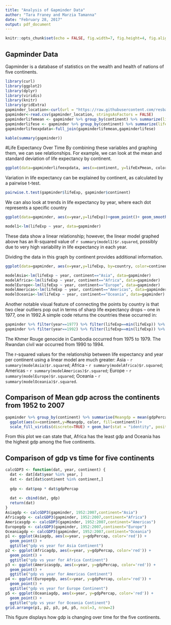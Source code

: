 ```yaml
---
title: "Analysis of Gapminder Data"
author: "Tara Franey and Marzia Tamanna"
date: "February 28, 2017"
output: pdf_document
---
```


```r
knitr::opts_chunk$set(echo = FALSE, fig.width=7, fig.height=4, fig.align="center", fig.path='Figs/', warning=FALSE, message=FALSE)
```

## Gapminder Data

Gapminder is a database of statistics on the wealth and health of nations of five continents.

```r
library(curl)
library(ggplot2)
library(dplyr)
library(viridis)
library(knitr)
library(gridExtra)
gapminder_location<-curl(url = "https://raw.githubusercontent.com/resbaz/r-novice-gapminder-files/master/data/gapminder-FiveYearData.csv")
gapminder<-read.csv(gapminder_location, stringsAsFactors = FALSE)
gapminderlifemean <- gapminder %>% group_by(continent) %>% summarize(lifeExPmean = mean(lifeExp)) 
gapminderlifese <- gapminder %>% group_by(continent) %>% summarize(lifeExpSE = sd(lifeExp)/sqrt(length(lifeExp)))
gapminderlifeexpdata<-full_join(gapminderlifemean,gapminderlifese)
```

```r
kable(summary(gapminder))
```

#Life Expectancy Over Time
By combining these variables and graphing them, we can see relationships. For example, we can look at the mean and standard deviation of life expectancy by continent. 

```r
ggplot(data=gapminderlifeexpdata, aes(x=continent, y=lifeExPmean, color, fill=continent)) + scale_fill_viridis(discrete=TRUE) + geom_bar(stat = "identity", position = position_dodge()) +   geom_errorbar(aes(ymin=lifeExPmean-lifeExpSE, ymax=lifeExPmean+lifeExpSE), width=.2, position=position_dodge(.9))
```

Variation in life expectancy can be explained by continent, as calculated by a pairwise t-test. 

```r
pairwise.t.test(gapminder$lifeExp, gapminder$continent)
```

We can also look at trends in life expectancy by year, where each dot represents a specific country 

```r
ggplot(data=gapminder, aes(x=year,y=lifeExp))+geom_point()+ geom_smooth(method=lm) + scale_x_continuous(name="Year") + scale_y_continuous(name="Life Expectancy") + labs(title ="Life Expectancy Over All Countries and Years")
```

```r
model1<-lm(lifeExp ~ year, data=gapminder)
```

These data show a linear relationship; however, the linear model graphed above has an R-squared value of `r summary(model1)$r.squared`, possibly due to very high variability in life expectancy in each year. 

Dividing the data in this graph by continent provides additional information. 

```r
ggplot(data=gapminder, aes(x=year,y=lifeExp, by=country, color=continent))+geom_point() + geom_line()+ scale_x_continuous(name="Year") + scale_color_viridis(discrete=TRUE) + scale_y_continuous(name="Life Expectancy") + labs(title ="Life Expectancy Over All Years Separated by Continent")
```

```r
modelAsia<-lm(lifeExp ~ year, continent=="Asia", data=gapminder)
modelAfrica<-lm(lifeExp ~ year, continent=="Africa", data=gapminder)
modelEurope<-lm(lifeExp ~ year, continent=="Europe", data=gapminder)
modelAmericas<-lm(lifeExp ~ year, continent=="Americas", data=gapminder)
modelOceania<-lm(lifeExp ~ year, continent=="Oceania", data=gapminder)
```

Another notable visual feature of connecting the points by country is that two clear outliers pop out in terms of sharp life expectancy drops -- one in 1977, one in 1992.A simple code returns the countries these occurred in:

```r
gapminder %>% filter(year==1977) %>% filter(lifeExp==min(lifeExp)) %>% kable
gapminder %>% filter(year==1992) %>% filter(lifeExp==min(lifeExp)) %>% kable
```

The Khmer Rouge genocide in Cambodia occurred from 1975 to 1979. The Rwandan civil war occurred from 1990 to 1994. 

The r-squared values for the relationship between life expectancy and year per continent using a linear model are much greater: Asia - `r summary(modelAsia)$r.squared`; Africa - `r summary(modelAfrica)$r.squared`; Americas - `r summary(modelAmericas)$r.squared`; Europe - `r summary(modelEurope)$r.squared`; Oceania - `r summary(modelOceania)$r.squared`. 



## Comparison of Mean gdp across the continents from 1952 to 2007

 
```r
gapminder %>% group_by(continent) %>% summarise(Meangdp = mean(gdpPercap)) %>%
  ggplot(aes(x=continent,y=Meangdp, color, fill=continent))+ 
  scale_fill_viridis(discrete=TRUE) + geom_bar(stat = "identity", position = position_dodge()) + labs(title ="Mean gdp across the Continents")
```
From this plot we can state that, Africa has the least gdp and Oceania has the highest gdp among the five continents.


## Comparison of gdp vs time for five continents


```r
calcGDP3 <- function(dat, year, continent) {
  dat <- dat[dat$year %in% year, ]
  dat <- dat[dat$continent %in% continent,]
  
  gdp <- dat$pop * dat$gdpPercap
  
  dat <- cbind(dat, gdp)
  return(dat)
}
Asiagdp <- calcGDP3(gapminder, 1952:2007,continent="Asia")
Africagdp <- calcGDP3(gapminder, 1952:2007,continent="Africa")
Americasgdp <- calcGDP3(gapminder, 1952:2007,continent="Americas")
Europegdp <- calcGDP3(gapminder, 1952:2007,continent="Europe")
Oceaniagdp <- calcGDP3(gapminder, 1952:2007,continent="Oceania")
p1 <- ggplot(Asiagdp, aes(x=year, y=gdpPercap, color='red')) +
  geom_point() +
  ggtitle("gdp vs year for Asia Continent")
p2 <- ggplot(Africagdp, aes(x=year, y=gdpPercap, color='red')) +
  geom_point() +
  ggtitle("gdp vs year for Africa Continent")
p3 <- ggplot(Americasgdp, aes(x=year, y=gdpPercap, color='red')) +
  geom_point() +
  ggtitle("gdp vs year for Americas Continent")
p4 <- ggplot(Europegdp, aes(x=year, y=gdpPercap, color='red')) +
  geom_point() +
  ggtitle("gdp vs year for Europe Continent")
p5 <- ggplot(Oceaniagdp, aes(x=year, y=gdpPercap, color='red')) +
  geom_point() +
  ggtitle("gdp vs year for Oceania Continent")
grid.arrange(p1, p2, p3, p4, p5, ncol=3, nrow=2)
```
This figure displays how gdp is changing over time for the five continents.